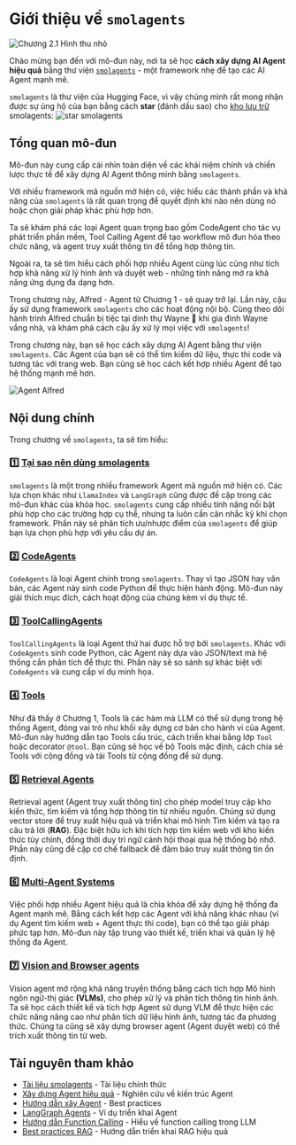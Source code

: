 # Giới thiệu về `smolagents`

<img src="https://huggingface.co/datasets/agents-course/course-images/resolve/main/en/unit2/smolagents/thumbnail.jpg" alt="Chương 2.1 Hình thu nhỏ"/>

Chào mừng bạn đến với mô-đun này, nơi ta sẽ học **cách xây dựng AI Agent hiệu quả** bằng thư viện [`smolagents`](https://github.com/huggingface/smolagents) - một framework nhẹ để tạo các AI Agent mạnh mẽ.

`smolagents` là thư viện của Hugging Face, vì vậy chúng mình rất mong nhận được sự ủng hộ của bạn bằng cách **star** (đánh dấu sao) cho [kho lưu trữ](https://github.com/huggingface/smolagents) smolagents:
<img src="https://huggingface.co/datasets/agents-course/course-images/resolve/main/en/unit2/smolagents/star_smolagents.gif" alt="star smolagents"/>

## Tổng quan mô-đun

Mô-đun này cung cấp cái nhìn toàn diện về các khái niệm chính và chiến lược thực tế để xây dựng AI Agent thông minh bằng `smolagents`.

Với nhiều framework mã nguồn mở hiện có, việc hiểu các thành phần và khả năng của `smolagents` là rất quan trọng để quyết định khi nào nên dùng nó hoặc chọn giải pháp khác phù hợp hơn.

Ta sẽ khám phá các loại Agent quan trọng bao gồm CodeAgent cho tác vụ phát triển phần mềm, Tool Calling Agent để tạo workflow mô đun hóa theo chức năng, và agent truy xuất thông tin để tổng hợp thông tin.

Ngoài ra, ta sẽ tìm hiểu cách phối hợp nhiều Agent cùng lúc cũng như tích hợp khả năng xử lý hình ảnh và duyệt web - những tính năng mở ra khả năng ứng dụng đa dạng hơn.

Trong chương này, Alfred - Agent từ Chương 1 - sẽ quay trở lại. Lần này, cậu ấy sử dụng framework `smolagents` cho các hoạt động nội bộ. Cùng theo dõi hành trình Alfred chuẩn bị tiệc tại dinh thự Wayne 🦇 khi gia đình Wayne vắng nhà, và khám phá cách cậu ấy xử lý mọi việc với `smolagents`!

<Tip>

Trong chương này, bạn sẽ học cách xây dựng AI Agent bằng thư viện `smolagents`. Các Agent của bạn sẽ có thể tìm kiếm dữ liệu, thực thi code và tương tác với trang web. Bạn cũng sẽ học cách kết hợp nhiều Agent để tạo hệ thống mạnh mẽ hơn.

</Tip>

![Agent Alfred](https://huggingface.co/datasets/agents-course/course-images/resolve/main/en/unit1/this-is-alfred.jpg)

## Nội dung chính

Trong chương về `smolagents`, ta sẽ tìm hiểu:

### 1️⃣ [Tại sao nên dùng smolagents](./why_use_smolagents)

`smolagents` là một trong nhiều framework Agent mã nguồn mở hiện có. Các lựa chọn khác như `LlamaIndex` và `LangGraph` cũng được đề cập trong các mô-đun khác của khóa học. `smolagents` cung cấp nhiều tính năng nổi bật phù hợp cho các trường hợp cụ thể, nhưng ta luôn cần cân nhắc kỹ khi chọn framework. Phần này sẽ phân tích ưu/nhược điểm của `smolagents` để giúp bạn lựa chọn phù hợp với yêu cầu dự án.

### 2️⃣ [CodeAgents](./code_agents)

`CodeAgents` là loại Agent chính trong `smolagents`. Thay vì tạo JSON hay văn bản, các Agent này sinh code Python để thực hiện hành động. Mô-đun này giải thích mục đích, cách hoạt động của chúng kèm ví dụ thực tế.

### 3️⃣ [ToolCallingAgents](./tool_calling_agents)

`ToolCallingAgents` là loại Agent thứ hai được hỗ trợ bởi `smolagents`. Khác với `CodeAgents` sinh code Python, các Agent này dựa vào JSON/text mà hệ thống cần phân tích để thực thi. Phần này sẽ so sánh sự khác biệt với `CodeAgents` và cung cấp ví dụ minh họa.

### 4️⃣ [Tools](./tools)

Như đã thấy ở Chương 1, Tools là các hàm mà LLM có thể sử dụng trong hệ thống Agent, đóng vai trò như khối xây dựng cơ bản cho hành vi của Agent. Mô-đun này hướng dẫn tạo Tools cấu trúc, cách triển khai bằng lớp `Tool` hoặc decorator `@tool`. Bạn cũng sẽ học về bộ Tools mặc định, cách chia sẻ Tools với cộng đồng và tải Tools từ cộng đồng để sử dụng.

### 5️⃣ [Retrieval Agents](./retrieval_agents)

Retrieval agent (Agent truy xuất thông tin) cho phép model truy cập kho kiến thức, tìm kiếm và tổng hợp thông tin từ nhiều nguồn. Chúng sử dụng vector store để truy xuất hiệu quả và triển khai mô hình Tìm kiếm và tạo ra câu trả lời (**RAG**). Đặc biệt hữu ích khi tích hợp tìm kiếm web với kho kiến thức tùy chỉnh, đồng thời duy trì ngữ cảnh hội thoại qua hệ thống bộ nhớ. Phần này cũng đề cập cơ chế fallback để đảm bảo truy xuất thông tin ổn định.

### 6️⃣ [Multi-Agent Systems](./multi_agent_systems)

Việc phối hợp nhiều Agent hiệu quả là chìa khóa để xây dựng hệ thống đa Agent mạnh mẽ. Bằng cách kết hợp các Agent với khả năng khác nhau (ví dụ Agent tìm kiếm web + Agent thực thi code), bạn có thể tạo giải pháp phức tạp hơn. Mô-đun này tập trung vào thiết kế, triển khai và quản lý hệ thống đa Agent.

### 7️⃣ [Vision and Browser agents](./vision_agents)

Vision agent mở rộng khả năng truyền thống bằng cách tích hợp Mô hình ngôn ngữ-thị giác **(VLMs)**, cho phép xử lý và phân tích thông tin hình ảnh. Ta sẽ học cách thiết kế và tích hợp Agent sử dụng VLM để thực hiện các chức năng nâng cao như phân tích dữ liệu hình ảnh, tương tác đa phương thức. Chúng ta cũng sẽ xây dựng browser agent (Agent duyệt web) có thể trích xuất thông tin từ web.

## Tài nguyên tham khảo

- [Tài liệu smolagents](https://huggingface.co/docs/smolagents) - Tài liệu chính thức
- [Xây dựng Agent hiệu quả](https://www.anthropic.com/research/building-effective-agents) - Nghiên cứu về kiến trúc Agent
- [Hướng dẫn xây Agent](https://huggingface.co/docs/smolagents/tutorials/building_good_agents) - Best practices
- [LangGraph Agents](https://langchain-ai.github.io/langgraph/) - Ví dụ triển khai Agent
- [Hướng dẫn Function Calling](https://platform.openai.com/docs/guides/function-calling) - Hiểu về function calling trong LLM
- [Best practices RAG](https://www.pinecone.io/learn/retrieval-augmented-generation/) - Hướng dẫn triển khai RAG hiệu quả